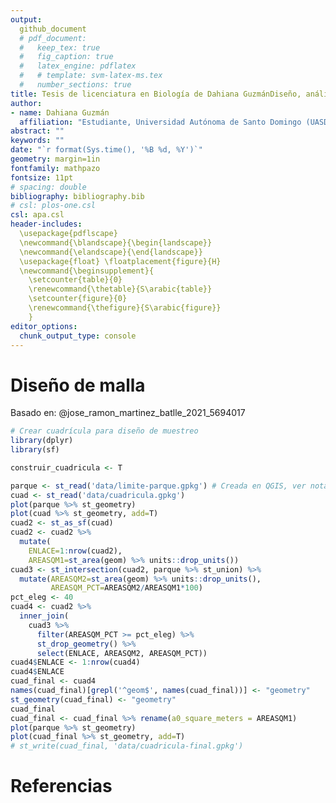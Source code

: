 ```yaml
---
output:
  github_document
  # pdf_document:
  #   keep_tex: true
  #   fig_caption: true
  #   latex_engine: pdflatex
  #   # template: svm-latex-ms.tex
  #   number_sections: true
title: Tesis de licenciatura en Biología de Dahiana GuzmánDiseño, análisis.
author:
- name: Dahiana Guzmán
  affiliation: "Estudiante, Universidad Autónoma de Santo Domingo (UASD)"
abstract: ""
keywords: ""
date: "`r format(Sys.time(), '%B %d, %Y')`"
geometry: margin=1in
fontfamily: mathpazo
fontsize: 11pt
# spacing: double
bibliography: bibliography.bib
# csl: plos-one.csl
csl: apa.csl
header-includes:
  \usepackage{pdflscape}
  \newcommand{\blandscape}{\begin{landscape}}
  \newcommand{\elandscape}{\end{landscape}}
  \usepackage{float} \floatplacement{figure}{H} 
  \newcommand{\beginsupplement}{
    \setcounter{table}{0}
    \renewcommand{\thetable}{S\arabic{table}}
    \setcounter{figure}{0}
    \renewcommand{\thefigure}{S\arabic{figure}}
    }
editor_options: 
  chunk_output_type: console
---
```



# Diseño de malla

Basado en: @jose_ramon_martinez_batlle_2021_5694017

```r
# Crear cuadrícula para diseño de muestreo
library(dplyr)
library(sf)
```

```r
construir_cuadricula <- T
```


```r
parque <- st_read('data/limite-parque.gpkg') # Creada en QGIS, ver nota abajo
cuad <- st_read('data/cuadricula.gpkg')
plot(parque %>% st_geometry)
plot(cuad %>% st_geometry, add=T)
cuad2 <- st_as_sf(cuad)
cuad2 <- cuad2 %>%
  mutate(
    ENLACE=1:nrow(cuad2),
    AREASQM1=st_area(geom) %>% units::drop_units())
cuad3 <- st_intersection(cuad2, parque %>% st_union) %>%
  mutate(AREASQM2=st_area(geom) %>% units::drop_units(),
         AREASQM_PCT=AREASQM2/AREASQM1*100)
pct_eleg <- 40
cuad4 <- cuad2 %>%
  inner_join(
    cuad3 %>%
      filter(AREASQM_PCT >= pct_eleg) %>%
      st_drop_geometry() %>%
      select(ENLACE, AREASQM2, AREASQM_PCT))
cuad4$ENLACE <- 1:nrow(cuad4)
cuad4$ENLACE
cuad_final <- cuad4
names(cuad_final)[grepl('^geom$', names(cuad_final))] <- "geometry"
st_geometry(cuad_final) <- "geometry"
cuad_final
cuad_final <- cuad_final %>% rename(a0_square_meters = AREASQM1)
plot(parque %>% st_geometry)
plot(cuad_final %>% st_geometry, add=T)
# st_write(cuad_final, 'data/cuadricula-final.gpkg')
```


# Referencias